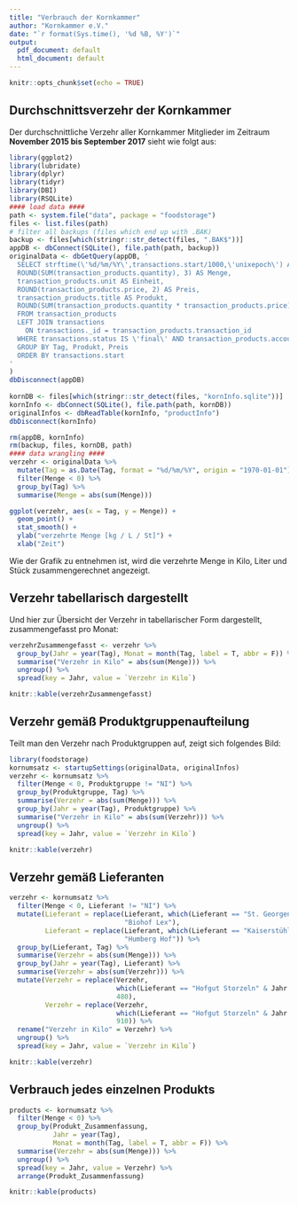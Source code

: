 ```yaml
---
title: "Verbrauch der Kornkammer"
author: "Kornkammer e.V."
date: "`r format(Sys.time(), '%d %B, %Y')`"
output:
  pdf_document: default
  html_document: default
---
```


```r
knitr::opts_chunk$set(echo = TRUE)
```

## Durchschnittsverzehr der Kornkammer

Der durchschnittliche Verzehr aller Kornkammer Mitglieder im Zeitraum **November 2015 bis September 2017** sieht wie folgt aus:

```r
library(ggplot2)
library(lubridate)
library(dplyr)
library(tidyr)
library(DBI)
library(RSQLite)
#### load data ####
path <- system.file("data", package = "foodstorage")
files <- list.files(path)
# filter all backups (files which end up with .BAK)
backup <- files[which(stringr::str_detect(files, ".BAK$"))]
appDB <- dbConnect(SQLite(), file.path(path, backup))
originalData <- dbGetQuery(appDB, '
  SELECT strftime(\'%d/%m/%Y\',transactions.start/1000,\'unixepoch\') AS Tag,
  ROUND(SUM(transaction_products.quantity), 3) AS Menge, 
  transaction_products.unit AS Einheit,
  ROUND(transaction_products.price, 2) AS Preis, 
  transaction_products.title AS Produkt,
  ROUND(SUM(transaction_products.quantity * transaction_products.price), 3) AS Summe
  FROM transaction_products 
  LEFT JOIN transactions
    ON transactions._id = transaction_products.transaction_id 
  WHERE transactions.status IS \'final\' AND transaction_products.account_guid IS \'lager\'
  GROUP BY Tag, Produkt, Preis
  ORDER BY transactions.start
'
)
dbDisconnect(appDB)
    
kornDB <- files[which(stringr::str_detect(files, "kornInfo.sqlite"))]
kornInfo <- dbConnect(SQLite(), file.path(path, kornDB))
originalInfos <- dbReadTable(kornInfo, "productInfo")
dbDisconnect(kornInfo)

rm(appDB, kornInfo)
rm(backup, files, kornDB, path)
#### data wrangling ####
verzehr <- originalData %>%
  mutate(Tag = as.Date(Tag, format = "%d/%m/%Y", origin = "1970-01-01")) %>%
  filter(Menge < 0) %>%
  group_by(Tag) %>%
  summarise(Menge = abs(sum(Menge))) 

ggplot(verzehr, aes(x = Tag, y = Menge)) +
  geom_point() +
  stat_smooth() +
  ylab("verzehrte Menge [kg / L / St]") +
  xlab("Zeit")
```

Wie der Grafik zu entnehmen ist, wird die verzehrte Menge in Kilo, Liter und Stück zusammengerechnet angezeigt. 

## Verzehr tabellarisch dargestellt

Und hier zur Übersicht der Verzehr in tabellarischer Form dargestellt, zusammengefasst pro Monat:

```r
verzehrZusammengefasst <- verzehr %>%
  group_by(Jahr = year(Tag), Monat = month(Tag, label = T, abbr = F)) %>%
  summarise("Verzehr in Kilo" = abs(sum(Menge))) %>%
  ungroup() %>%
  spread(key = Jahr, value = `Verzehr in Kilo`)

knitr::kable(verzehrZusammengefasst)
```

## Verzehr gemäß Produktgruppenaufteilung

Teilt man den Verzehr nach Produktgruppen auf, zeigt sich folgendes Bild:
``` r
library(foodstorage)
kornumsatz <- startupSettings(originalData, originalInfos)
verzehr <- kornumsatz %>%
  filter(Menge < 0, Produktgruppe != "NI") %>%
  group_by(Produktgruppe, Tag) %>%
  summarise(Verzehr = abs(sum(Menge))) %>%
  group_by(Jahr = year(Tag), Produktgruppe) %>%
  summarise("Verzehr in Kilo" = abs(sum(Verzehr))) %>%
  ungroup() %>%
  spread(key = Jahr, value = `Verzehr in Kilo`)

knitr::kable(verzehr)
```

## Verzehr gemäß Lieferanten

``` r
verzehr <- kornumsatz %>%
  filter(Menge < 0, Lieferant != "NI") %>%
  mutate(Lieferant = replace(Lieferant, which(Lieferant == "St. Georgener Bauer"),
                             "Biohof Lex"),
         Lieferant = replace(Lieferant, which(Lieferant == "Kaiserstühler Hof"),
                             "Humberg Hof")) %>%
  group_by(Lieferant, Tag) %>%
  summarise(Verzehr = abs(sum(Menge))) %>%
  group_by(Jahr = year(Tag), Lieferant) %>%
  summarise(Verzehr = abs(sum(Verzehr))) %>%
  mutate(Verzehr = replace(Verzehr, 
                           which(Lieferant == "Hofgut Storzeln" & Jahr == 2016),
                           480),
         Verzehr = replace(Verzehr,
                           which(Lieferant == "Hofgut Storzeln" & Jahr == 2017),
                           910)) %>%
  rename("Verzehr in Kilo" = Verzehr) %>%
  ungroup() %>%
  spread(key = Jahr, value = `Verzehr in Kilo`)

knitr::kable(verzehr)

```

## Verbrauch jedes einzelnen Produkts
``` r
products <- kornumsatz %>%
  filter(Menge < 0) %>%
  group_by(Produkt_Zusammenfassung, 
           Jahr = year(Tag),
           Monat = month(Tag, label = T, abbr = F)) %>%
  summarise(Verzehr = abs(sum(Menge))) %>%
  ungroup() %>%
  spread(key = Jahr, value = Verzehr) %>%
  arrange(Produkt_Zusammenfassung)

knitr::kable(products)
```